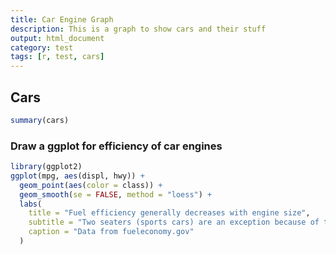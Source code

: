 ---
title: Car Engine Graph
description: This is a graph to show cars and their stuff
output: html_document
category: test
tags: [r, test, cars]
---

## Cars

```{r echo=TRUE}
summary(cars)
```

### Draw a ggplot for efficiency of car engines

```{r cars_graph, echo=FALSE }
library(ggplot2)
ggplot(mpg, aes(displ, hwy)) +
  geom_point(aes(color = class)) +
  geom_smooth(se = FALSE, method = "loess") +
  labs(
    title = "Fuel efficiency generally decreases with engine size",
    subtitle = "Two seaters (sports cars) are an exception because of their light weight",
    caption = "Data from fueleconomy.gov"
  )
```
